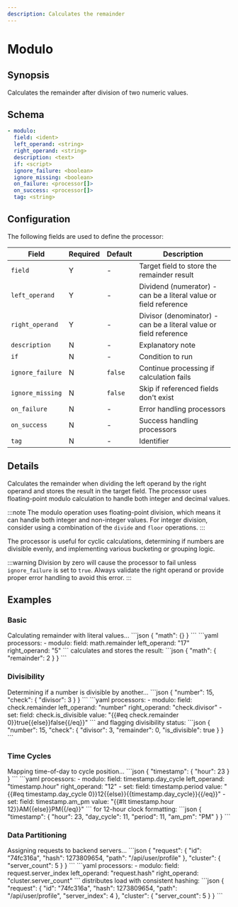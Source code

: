 ```yaml
---
description: Calculates the remainder
---
```


# Modulo

## Synopsis

Calculates the remainder after division of two numeric values.

## Schema

```yaml {2-4}
- modulo:
  field: <ident>
  left_operand: <string>
  right_operand: <string>
  description: <text>
  if: <script>
  ignore_failure: <boolean>
  ignore_missing: <boolean>
  on_failure: <processor[]>
  on_success: <processor[]>
  tag: <string>
```

## Configuration

The following fields are used to define the processor:

|Field|Required|Default|Description|
|---|---|---|---|
|`field`|Y|-|Target field to store the remainder result|
|`left_operand`|Y|-|Dividend (numerator) - can be a literal value or field reference|
|`right_operand`|Y|-|Divisor (denominator) - can be a literal value or field reference|
|`description`|N|-|Explanatory note|
|`if`|N|-|Condition to run|
|`ignore_failure`|N|`false`|Continue processing if calculation fails|
|`ignore_missing`|N|`false`|Skip if referenced fields don't exist|
|`on_failure`|N|-|Error handling processors|
|`on_success`|N|-|Success handling processors|
|`tag`|N|-|Identifier|

## Details

Calculates the remainder when dividing the left operand by the right operand and stores the result in the target field. The processor uses floating-point modulo calculation to handle both integer and decimal values.

:::note
The modulo operation uses floating-point division, which means it can handle both integer and non-integer values. For integer division, consider using a combination of the `divide` and `floor` operations.
:::

The processor is useful for cyclic calculations, determining if numbers are divisible evenly, and implementing various bucketing or grouping logic.

:::warning
Division by zero will cause the processor to fail unless `ignore_failure` is set to `true`. Always validate the right operand or provide proper error handling to avoid this error.
:::

## Examples

### Basic

<ExampleGrid>
  <CommentCol>
    Calculating remainder with literal values...
  </CommentCol>
  <CodeCol>
    ```json
    {
      "math": {}
    }
    ```
    ```yaml
    processors:
      - modulo:
        field: math.remainder
        left_operand: "17"
        right_operand: "5"
    ```
  </CodeCol>
  <CommentCol>
    calculates and stores the result:
  </CommentCol>
  <CodeCol>
    ```json
    {
      "math": {
        "remainder": 2
      }
    }
    ```
  </CodeCol>
</ExampleGrid>

### Divisibility

<ExampleGrid>
  <CommentCol>
    Determining if a number is divisible by another...
  </CommentCol>
  <CodeCol>
    ```json
    {
      "number": 15,
      "check": {
        "divisor": 3
      }
    }
    ```
    ```yaml
    processors:
      - modulo:
        field: check.remainder
        left_operand: "number"
        right_operand: "check.divisor"
      - set:
        field: check.is_divisible
        value: "{{#eq check.remainder 0}}true{{else}}false{{/eq}}"
    ```
  </CodeCol>
  <CommentCol>
    and flagging divisibility status:
  </CommentCol>
  <CodeCol>
    ```json
    {
      "number": 15,
      "check": {
        "divisor": 3,
        "remainder": 0,
        "is_divisible": true
      }
    }
    ```
  </CodeCol>
</ExampleGrid>

### Time Cycles

<ExampleGrid>
  <CommentCol>
    Mapping time-of-day to cycle position...
  </CommentCol>
  <CodeCol>
    ```json
    {
      "timestamp": {
        "hour": 23
      }
    }
    ```
    ```yaml
    processors:
      - modulo:
        field: timestamp.day_cycle
        left_operand: "timestamp.hour"
        right_operand: "12"
      - set:
        field: timestamp.period
        value: "{{#eq timestamp.day_cycle 0}}12{{else}}{{timestamp.day_cycle}}{{/eq}}"
      - set:
        field: timestamp.am_pm
        value: "{{#lt timestamp.hour 12}}AM{{else}}PM{{/eq}}"
    ```
  </CodeCol>
  <CommentCol>
    for 12-hour clock formatting:
  </CommentCol>
  <CodeCol>
    ```json
    {
      "timestamp": {
        "hour": 23,
        "day_cycle": 11,
        "period": 11,
        "am_pm": "PM"
      }
    }
    ```
  </CodeCol>
</ExampleGrid>

### Data Partitioning

<ExampleGrid>
  <CommentCol>
    Assigning requests to backend servers...
  </CommentCol>
  <CodeCol>
    ```json
    {
      "request": {
        "id": "74fc316a",
        "hash": 1273809654,
        "path": "/api/user/profile"
      },
      "cluster": {
        "server_count": 5
      }
    }
    ```
    ```yaml
    processors:
      - modulo:
        field: request.server_index
        left_operand: "request.hash"
        right_operand: "cluster.server_count"
    ```
  </CodeCol>
  <CommentCol>
    distributes load with consistent hashing:
  </CommentCol>
  <CodeCol>
    ```json
    {
      "request": {
        "id": "74fc316a",
        "hash": 1273809654,
        "path": "/api/user/profile",
        "server_index": 4
      },
      "cluster": {
        "server_count": 5
      }
    }
    ```
  </CodeCol>
</ExampleGrid>
